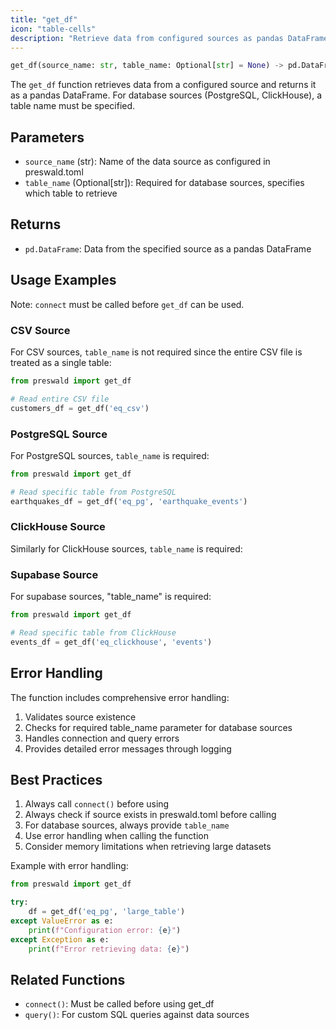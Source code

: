 ```yaml
---
title: "get_df"
icon: "table-cells"
description: "Retrieve data from configured sources as pandas DataFrames"
---
```


```python
get_df(source_name: str, table_name: Optional[str] = None) -> pd.DataFrame
```

The `get_df` function retrieves data from a configured source and returns it as a pandas DataFrame. For database sources (PostgreSQL, ClickHouse), a table name must be specified.

## Parameters

- `source_name` (str): Name of the data source as configured in preswald.toml
- `table_name` (Optional[str]): Required for database sources, specifies which table to retrieve

## Returns

- `pd.DataFrame`: Data from the specified source as a pandas DataFrame

## Usage Examples

Note: `connect` must be called before `get_df` can be used.

### CSV Source

For CSV sources, `table_name` is not required since the entire CSV file is treated as a single table:

```python
from preswald import get_df

# Read entire CSV file
customers_df = get_df('eq_csv')
```

### PostgreSQL Source

For PostgreSQL sources, `table_name` is required:

```python
from preswald import get_df

# Read specific table from PostgreSQL
earthquakes_df = get_df('eq_pg', 'earthquake_events')
```

### ClickHouse Source

Similarly for ClickHouse sources, `table_name` is required:

### Supabase Source

For supabase sources, "table_name" is required:

```python
from preswald import get_df

# Read specific table from ClickHouse
events_df = get_df('eq_clickhouse', 'events')
```

## Error Handling

The function includes comprehensive error handling:

1. Validates source existence
2. Checks for required table_name parameter for database sources
3. Handles connection and query errors
4. Provides detailed error messages through logging

## Best Practices

1. Always call `connect()` before using
2. Always check if source exists in preswald.toml before calling
3. For database sources, always provide `table_name`
4. Use error handling when calling the function
5. Consider memory limitations when retrieving large datasets

Example with error handling:

```python
from preswald import get_df

try:
    df = get_df('eq_pg', 'large_table')
except ValueError as e:
    print(f"Configuration error: {e}")
except Exception as e:
    print(f"Error retrieving data: {e}")
```

## Related Functions

- `connect()`: Must be called before using get_df
- `query()`: For custom SQL queries against data sources
